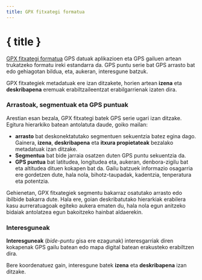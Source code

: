 ```yaml
---
title: GPX fitxategi formatua
---
```


<script>
</script>

# { title }

<a href="https://www.topografix.com/gpx.asp" target="_blank">GPX fitxategi formatua</a> GPS datuak aplikazioen eta GPS gailuen artean trukatzeko formatu ireki estandarra da.
GPS puntu serie bat GPS arrasto bat edo gehiagotan bildua, eta, aukeran, interesgune batzuk.

GPX fitxategiek metadatuak ere izan ditzakete, horien artean **izena** eta **deskribapena** eremuak erabiltzaileentzat erabilgarrienak izaten dira.

### <Waypoints size="16" class="inline-block" style="margin-bottom: 2px" /> Arrastoak, segmentuak eta GPS puntuak

Arestian esan bezala, GPX fitxategi batek GPS serie ugari izan ditzake.
Egitura hierarkiko batean antolatuta daude, goiko mailan:

- **arrasto** bat deskonektatutako segmentuen sekuentzia batez egina dago.
  Gainera, **izena**, **deskribapena** eta **itxura propietateak** bezalako metadatuak izan ditzake.
- **Segmentua** bat bide jarraia osatzen duten GPS puntu sekuentzia da.
- **GPS puntua** bat latitudea, longitudea eta, aukeran, denbora-zigilu bat eta altitudea dituen kokapen bat da.
  Gailu batzuek informazio osagarria ere gordetzen dute, hala nola, bihotz-taupadak, kadentzia, tenperatura eta potentzia.

Gehienetan, GPX fitxategiek segmentu bakarraz osatutako arrasto edo ibilbide bakarra dute.
Hala ere, goian deskribatutako hierarkiak erabilera kasu aurreratuagoak egiteko aukera ematen du, hala nola egun anitzeko bidaiak antolatzea egun bakoitzeko hainbat aldaerekin.

### <MapPin size="16" class="inline-block" style="margin-bottom: 2px" /> Interesguneak

**Interesguneak** (_bide-puntu_ gisa ere ezagunak) interesgarriak diren kokapenak GPS gailu batean edo mapa digital batean erakusteko erabiltzen dira.

Bere koordenatuez gain, interesgune batek **izena** eta **deskribapena** izan ditzake.
